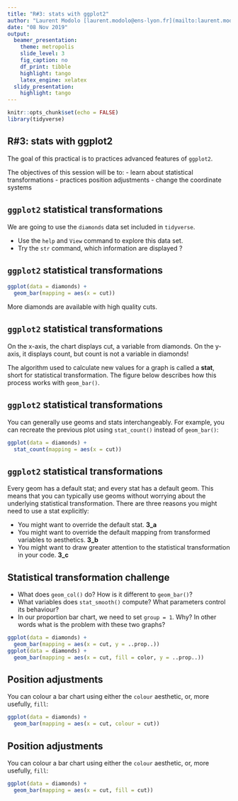 ```yaml
---
title: "R#3: stats with ggplot2"
author: "Laurent Modolo [laurent.modolo@ens-lyon.fr](mailto:laurent.modolo@ens-lyon.fr)"
date: "08 Nov 2019"
output:
  beamer_presentation:
    theme: metropolis
    slide_level: 3
    fig_caption: no
    df_print: tibble
    highlight: tango
    latex_engine: xelatex
  slidy_presentation:
    highlight: tango
---
```


```r
knitr::opts_chunk$set(echo = FALSE)
library(tidyverse)
```

## R#3: stats with ggplot2
The goal of this practical is to practices advanced features of `ggplot2`.

The objectives of this session will be to:
- learn about statistical transformations
- practices position adjustments
- change the coordinate systems

## `ggplot2` statistical transformations

We are going to use the `diamonds` data set included in `tidyverse`.

- Use the `help` and `View` command to explore this data set.
- Try the `str` command, which information are displayed ?

## `ggplot2` statistical transformations

```r
ggplot(data = diamonds) + 
  geom_bar(mapping = aes(x = cut))
```

More diamonds are available with high quality cuts.

## `ggplot2` statistical transformations

On the x-axis, the chart displays cut, a variable from diamonds. On the y-axis, it displays count, but count is not a variable in diamonds!

The algorithm used to calculate new values for a graph is called a **stat**, short for statistical transformation. The figure below describes how this process works with `geom_bar()`.

\includegraphics[width=\textwidth]{img/visualization-stat-bar.png}

## `ggplot2` statistical transformations

You can generally use geoms and stats interchangeably. For example, you can recreate the previous plot using `stat_count()` instead of `geom_bar()`:

```r
ggplot(data = diamonds) + 
  stat_count(mapping = aes(x = cut))
```

## `ggplot2` statistical transformations

Every geom has a default stat; and every stat has a default geom. This means that you can typically use geoms without worrying about the underlying statistical transformation. There are three reasons you might need to use a stat explicitly:

- You might want to override the default stat. **3_a**
- You might want to override the default mapping from transformed variables to aesthetics. **3_b**
- You might want to draw greater attention to the statistical transformation in your code. **3_c**

## Statistical transformation challenge

- What does `geom_col()` do? How is it different to `geom_bar()`?
- What variables does `stat_smooth()` compute? What parameters control its behaviour?
- In our proportion bar chart, we need to set `group = 1`. Why? In other words what is the problem with these two graphs?

```r
ggplot(data = diamonds) + 
  geom_bar(mapping = aes(x = cut, y = ..prop..))
ggplot(data = diamonds) + 
  geom_bar(mapping = aes(x = cut, fill = color, y = ..prop..))
```

## Position adjustments
You can colour a bar chart using either the `colour` aesthetic, or, more usefully, `fill`:

```r
ggplot(data = diamonds) + 
  geom_bar(mapping = aes(x = cut, colour = cut))
```

## Position adjustments
You can colour a bar chart using either the `colour` aesthetic, or, more usefully, `fill`:

```r
ggplot(data = diamonds) + 
  geom_bar(mapping = aes(x = cut, fill = cut))
```